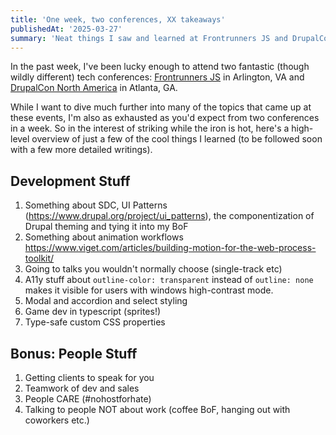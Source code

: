 ```yaml
---
title: 'One week, two conferences, XX takeaways'
publishedAt: '2025-03-27'
summary: 'Neat things I saw and learned at Frontrunners JS and DrupalCon Atlanta 2025'
---
```


In the past week, I've been lucky enough to attend two fantastic (though wildly
different) tech conferences: [Frontrunners JS](https://frontrunners.tech/) in
Arlington, VA and [DrupalCon North America](https://events.drupal.org/atlanta2025) 
in Atlanta, GA. 

While I want to dive much further into many of the topics that came up at these
events, I'm also as exhausted as you'd expect from two conferences in a week. So
in the interest of striking while the iron is hot, here's a high-level overview
of just a few of the cool things I learned (to be followed soon with a few more
detailed writings).

## Development Stuff

1. Something about SDC, UI Patterns (https://www.drupal.org/project/ui_patterns),
the componentization of Drupal theming and tying it into my BoF
1. Something about animation workflows https://www.viget.com/articles/building-motion-for-the-web-process-toolkit/ 
1. Going to talks you wouldn't normally choose (single-track etc)
1. A11y stuff about `outline-color: transparent` instead of `outline: none` 
makes it visible for users with windows high-contrast mode.
1. Modal and accordion and select styling
1. Game dev in typescript (sprites!)
1. Type-safe custom CSS properties

## Bonus: People Stuff

1. Getting clients to speak for you
1. Teamwork of dev and sales
1. People CARE (#nohostforhate)
1. Talking to people NOT about work (coffee BoF, hanging out with coworkers etc.)
